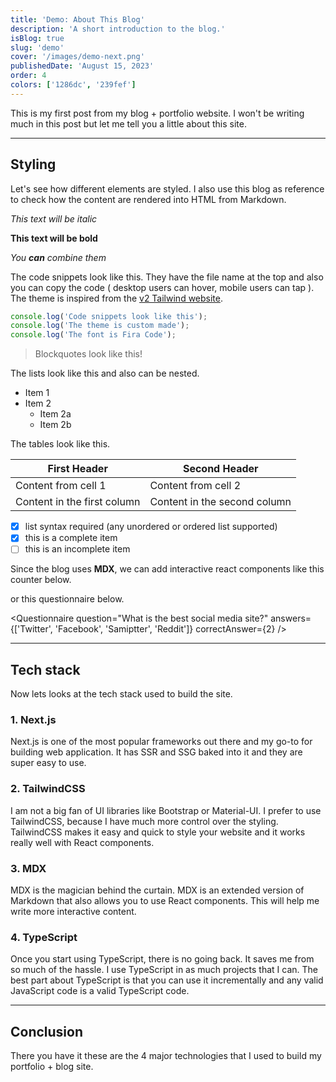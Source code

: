 ```yaml
---
title: 'Demo: About This Blog'
description: 'A short introduction to the blog.'
isBlog: true
slug: 'demo'
cover: '/images/demo-next.png'
publishedDate: 'August 15, 2023'
order: 4
colors: ['1286dc', '239fef']
---
```


This is my first post from my blog + portfolio website. I won't be writing much in this post but let me tell you a little about this site.

---

## Styling

Let's see how different elements are styled. I also use this blog as reference to check how the content are rendered into HTML from Markdown.

_This text will be italic_

**This text will be bold**

_You **can** combine them_

The code snippets look like this. They have the file name at the top and also you can copy the code ( desktop users can hover, mobile users can tap ). The theme is inspired from the [v2 Tailwind website](https://v2.tailwindcss.com/docs/utility-first).

```javascript:folder/file.js
console.log('Code snippets look like this');
console.log('The theme is custom made');
console.log('The font is Fira Code');
```

> Blockquotes look like this!

The lists look like this and also can be nested.

- Item 1
- Item 2
  - Item 2a
  - Item 2b

The tables look like this.

| First Header                | Second Header                |
| --------------------------- | ---------------------------- |
| Content from cell 1         | Content from cell 2          |
| Content in the first column | Content in the second column |

- [x] list syntax required (any unordered or ordered list supported)
- [x] this is a complete item
- [ ] this is an incomplete item

Since the blog uses **MDX**, we can add interactive react components like this counter below.

<Counter />

or this questionnaire below.

<Questionnaire
  question="What is the best social media site?"
  answers={['Twitter', 'Facebook', 'Samiptter', 'Reddit']}
  correctAnswer={2}
/>

---

## Tech stack

Now lets looks at the tech stack used to build the site.

### 1. Next.js

Next.js is one of the most popular frameworks out there and my go-to for building web application. It has SSR and SSG baked into it and they are super easy to use.

### 2. TailwindCSS

I am not a big fan of UI libraries like Bootstrap or Material-UI. I prefer to use TailwindCSS, because I have much more control over the styling. TailwindCSS makes it easy and quick to style your website and it works really well with React components.

### 3. MDX

MDX is the magician behind the curtain. MDX is an extended version of Markdown that also allows you to use React components. This will help me write more interactive content.

### 4. TypeScript

Once you start using TypeScript, there is no going back. It saves me from so much of the hassle. I use TypeScript in as much projects that I can. The best part about TypeScript is that you can use it incrementally and any valid JavaScript code is a valid TypeScript code.

---

## Conclusion

There you have it these are the 4 major technologies that I used to build my portfolio + blog site.
